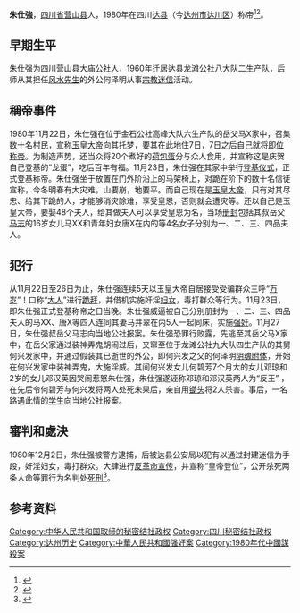 '''朱仕強'''，[[四川省|四川省]][[营山县|营山县]]人，1980年在四川[[达县|达县]]（今[[达州市|达州市]][[达川区|达川区]]）称帝<ref>{{cite web | language = zh-hans | publisher = 网易网>新闻中心>历史>正文 | title = 新中国成立以来称帝者一览 | url = http://history.news.163.com/09/0505/15/58IDS3OU00011247_2.html | author = 来源：网易历史 | date = 2009年5月5日 | accessdate = 2009年5月5日 | archive-date = 2009年5月9日 | archive-url = https://web.archive.org/web/20090509182628/http://history.news.163.com/09/0505/15/58IDS3OU00011247_2.html | dead-url = no }}</ref><ref>{{cite web | language = zh-hans | publisher = 凤凰网>信息>历史>历史纪事>密档>正文 | title = 1949年以来中国领土上“称帝者”举例 | url = http://news.ifeng.com/history/1/midang/200905/0507_2664_1143615_1.shtml | author = 来源：凤凰信息 | date = 2009年5月7日 | accessdate = 2009年5月7日 | archive-date = 2009年5月10日 | archive-url = https://web.archive.org/web/20090510231306/http://news.ifeng.com/history/1/midang/200905/0507_2664_1143615_1.shtml | dead-url = no }}</ref>。

== 早期生平 ==
朱仕强为四川营山县大庙公社人，1960年迁居[[达县|达县]]龙滩公社八大队二[[生产队|生产队]]，后师从其担任[[风水先生|风水先生]]的外公何泽明从事[[宗教迷信|宗教迷信]]活动。

==稱帝事件==
1980年11月22日，朱仕强在位于金石公社高峰大队六生产队的岳父马Ⅹ家中，召集数十名村民，宣称[[玉皇大帝|玉皇大帝]]向其托梦，要其在此地住7日，7日之后自己就将[[即位称帝|即位称帝]]。为制造声势，还当众将20个煮好的[[荷包蛋|荷包蛋]]分与众人食用，并宣称这是庆贺自己登基的“龙蛋”，吃后百年有福。11月23日，朱仕强在其家中举行[[登基仪式|登基仪式]]，正式登基称帝。朱仕强坐于放置在门外阶沿上的马架椅上，对跪在阶下的数十名信徒宣称，今冬明春有大灾难，山要崩，地要平。而自己现在是[[玉皇大帝|玉皇大帝]]，只有对其尽忠、给其下跪的人，才能够消灾除难，享受皇恩，否则就会遭灾等。还以自己是玉皇大帝，要娶48个夫人，给其做夫人可以享受皇恩为名，当场[[册封|册封]]包括其叔岳父[[马志|马志]]的16岁女儿马ⅩⅩ和青年妇女唐Ⅹ在内的等4名女子分别为一、二、三、四品夫人。

==犯行==
从11月22日至26日为止，朱仕强连续5天以玉皇大帝自居接受受骗群众三呼“[[万岁|万岁]]”！口称“[[大人|大人]]”进行[[跪拜|跪拜]]，并借机实施奸淫[[妇女|妇女]]，毒打群众等行为。11月23日，即朱仕强正式登基称帝之日当晚。朱仕强威逼被自己分别册封为一、二、三、四品夫人的马ⅩⅩ、唐Ⅹ等四人连同其妻马井翠在内5人一起同床，实施[[强奸|强奸]]。11月27日，朱仕强叔岳父马志向当地公社报案。朱仕强恐罪行败露，先逃至其岳父马Ⅹ家中，在岳父家通过装神弄鬼胡闹过后，又窜至位于龙滩公社九大队四生产队的其舅何兴发家中，并通过假装其已逝世的外公，即何兴发之父的何泽明[[阴魂附体|阴魂附体]]，开始在何兴发家中装神弄鬼，大施淫威。其间何兴发女儿何碧芳7个月大的女儿邓琼和2岁的女儿邓汉英因哭闹惹怒朱仕强，朱仕强遂诬称邓琼和邓汉英两人为“反王” ，在先后令何碧芳与何兴发将两人处死未果后，亲自用[[锄头|锄头]]将2人杀害。事后，一名路遇此情的[[学生|学生]]向当地公社报案。

==審判和處決==
1980年12月2日，朱仕强被警方逮捕，后被达县公安局以犯有以通过封建迷信为手段，奸淫妇女，毒打群众。大肆进行[[反革命宣传|反革命宣传]]，并宣称“皇帝登位”，公开杀死两条人命等罪行为名判处[[死刑|死刑]]<ref name = "莫辛／主编">{{cite book zh | language = zh-hans | author = 莫辛／主编 | title = 《帝梦惊华：当代中国“称帝”闹剧》>六、大巴山系列之四：祸乱“朱皇帝” | format =  | url = http://books.google.com.hk/books/about/%E5%B8%9D%E6%A2%A6%E6%83%8A%E5%8D%8E.html?id=bBykAAAACAAJ | date = 1998年10月第1版 | publisher = 广州出版社 | location = 广州 | id = ISBN 7-80592-854-1 | accessdate = 1998年10月第1次印刷 | pages = 第138－157页 | archive-date = 2014-03-03 | archive-url = https://web.archive.org/web/20140303205147/http://books.google.com.hk/books/about/%E5%B8%9D%E6%A2%A6%E6%83%8A%E5%8D%8E.html?id=bBykAAAACAAJ | dead-url = no }}</ref>。

== 参考资料 ==
{{Reflist|2}}
[[Category:中华人民共和国取缔的秘密结社政权|Category:中华人民共和国取缔的秘密结社政权]]
[[Category:四川秘密结社政权|Category:四川秘密结社政权]]
[[Category:达州历史|Category:达州历史]]
[[Category:中華人民共和國强奸案|Category:中華人民共和國强奸案]]
[[Category:1980年代中國謀殺案|Category:1980年代中國謀殺案]]
